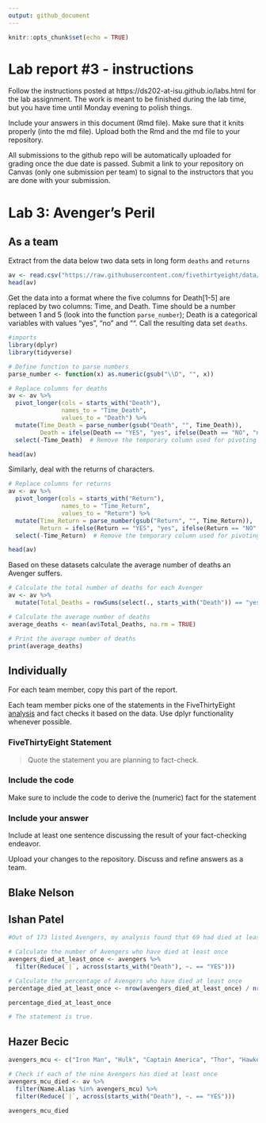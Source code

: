 ```yaml
---
output: github_document
---
```


<!-- README.md is generated from README.Rmd. Please edit the README.Rmd file -->


```r
knitr::opts_chunk$set(echo = TRUE)
```

# Lab report #3 - instructions

Follow the instructions posted at https://ds202-at-isu.github.io/labs.html for the lab assignment. The work is meant to be finished during the lab time, but you have time until Monday evening to polish things.

Include your answers in this document (Rmd file). Make sure that it knits properly (into the md file). Upload both the Rmd and the md file to your repository.  

All submissions to the github repo will be automatically uploaded for grading once the due date is passed.
Submit a link to your repository on Canvas (only one submission per team) to signal to the instructors that you are done with your submission.

# Lab 3: Avenger's Peril

## As a team

Extract from the data below two data sets in long form `deaths` and `returns`

```r
av <- read.csv("https://raw.githubusercontent.com/fivethirtyeight/data/master/avengers/avengers.csv", stringsAsFactors = FALSE)
head(av)
```

Get the data into a format where the five columns for Death[1-5] are replaced by two columns: Time, and Death. Time should be a number between 1 and 5 (look into the function `parse_number`); Death is a categorical variables with values "yes", "no" and "". Call the resulting data set `deaths`. 

```r
#imports
library(dplyr)
library(tidyverse)
```

```r
# Define function to parse numbers
parse_number <- function(x) as.numeric(gsub("\\D", "", x))

# Replace columns for deaths
av <- av %>%
  pivot_longer(cols = starts_with("Death"), 
               names_to = "Time_Death", 
               values_to = "Death") %>%
  mutate(Time_Death = parse_number(gsub("Death", "", Time_Death)),
         Death = ifelse(Death == "YES", "yes", ifelse(Death == "NO", "no", ""))) %>%
  select(-Time_Death)  # Remove the temporary column used for pivoting

head(av)
```

Similarly, deal with the returns of characters.

```r
# Replace columns for returns
av <- av %>%
  pivot_longer(cols = starts_with("Return"), 
               names_to = "Time_Return", 
               values_to = "Return") %>%
  mutate(Time_Return = parse_number(gsub("Return", "", Time_Return)),
         Return = ifelse(Return == "YES", "yes", ifelse(Return == "NO", "no", ""))) %>%
  select(-Time_Return)  # Remove the temporary column used for pivoting

head(av)
```
Based on these datasets calculate the average number of deaths an Avenger suffers. 

```r
# Calculate the total number of deaths for each Avenger
av <- av %>%
  mutate(Total_Deaths = rowSums(select(., starts_with("Death")) == "yes", na.rm = TRUE))

# Calculate the average number of deaths
average_deaths <- mean(av$Total_Deaths, na.rm = TRUE)

# Print the average number of deaths
print(average_deaths)
```
## Individually

For each team member, copy this part of the report. 

Each team member picks one of the statements in the FiveThirtyEight [analysis](https://fivethirtyeight.com/features/avengers-death-comics-age-of-ultron/) and fact checks it based on the data. Use dplyr functionality whenever possible.

### FiveThirtyEight Statement

> Quote the statement you are planning to fact-check.

### Include the code

Make sure to include the code to derive the (numeric) fact for the statement

### Include your answer

Include at least one sentence discussing the result of your fact-checking endeavor.

Upload your changes to the repository. Discuss and refine answers as a team.

## Blake Nelson


## Ishan Patel
```r
#Out of 173 listed Avengers, my analysis found that 69 had died at least one time after they joined the team.5 That’s about 40 percent of all people who have ever signed on to the team. Let’s put it this way: If you fall from four or five stories up, there’s a 50 percent chance you die. Getting a membership card in the Avengers is roughly like jumping off a four-story building.

# Calculate the number of Avengers who have died at least once
avengers_died_at_least_once <- avengers %>%
  filter(Reduce(`|`, across(starts_with("Death"), ~. == "YES")))

# Calculate the percentage of Avengers who have died at least once
percentage_died_at_least_once <- nrow(avengers_died_at_least_once) / nrow(avengers) * 100

percentage_died_at_least_once

# The statement is true.
```

## Hazer Becic
```r

avengers_mcu <- c("Iron Man", "Hulk", "Captain America", "Thor", "Hawkeye", "Black Widow", "Scarlet Witch", "Quicksilver", "The Vision")

# Check if each of the nine Avengers has died at least once
avengers_mcu_died <- av %>%
  filter(Name.Alias %in% avengers_mcu) %>%
  filter(Reduce(`|`, across(starts_with("Death"), ~. == "YES")))

avengers_mcu_died

```








